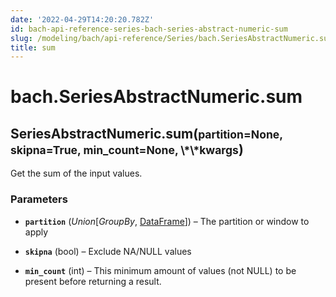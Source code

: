 ```yaml
---
date: '2022-04-29T14:20:20.782Z'
id: bach-api-reference-series-bach-series-abstract-numeric-sum
slug: /modeling/bach/api-reference/Series/bach.SeriesAbstractNumeric.sum/
title: sum
---
```


# bach.SeriesAbstractNumeric.sum

<div class="method">
<h2 class="signature-class"><span class="additional-name">SeriesAbstractNumeric.</span><span class="name">sum(</span><small class="parameter-list"><span class="parameter" id="partition">partition=None</span>, <span class="parameter" id="skipna">skipna=True</span>, <span class="parameter" id="min_count">min_count=None</span>, <span class="parameter" id="**">\*\*kwargs</span></small>)</h2>


<div class="content">

Get the sum of the input values.


### Parameters

* **`partition`** (_Union_[_GroupBy_, [DataFrame](/docs/modeling/bach/api-reference/DataFrame/bach.DataFrame/#bach.DataFrame)]) – The partition or window to apply

* **`skipna`** (bool) – Exclude NA/NULL values

* **`min_count`** (int) – This minimum amount of values (not NULL) to be present before returning a result.



</div>

</div>
